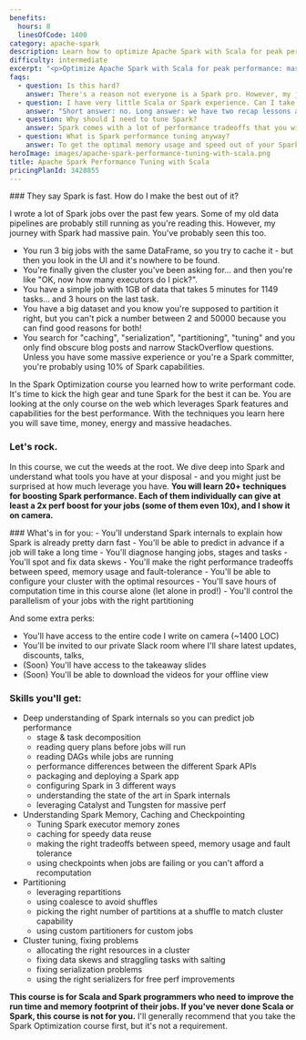 ```yaml
---
benefits:
  hours: 8
  linesOfCode: 1400
category: apache-spark
description: Learn how to optimize Apache Spark with Scala for peak performance with our comprehensive course. Master Spark internals and configurations to enhance speed and memory efficiency for your cluster.
difficulty: intermediate
excerpt: "<p>Optimize Apache Spark with Scala for peak performance: master Spark internals and configurations to achieve maximum speed and memory efficiency for your cluster</p>"
faqs:
  - question: Is this hard?
    answer: There's a reason not everyone is a Spark pro. However, my job is to give you these (otherwise hard) topics in a way that will make you go like "huh, that wasn't so hard".
  - question: I have very little Scala or Spark experience. Can I take this course?
    answer: "Short answer: no. Long answer: we have two recap lessons at the beginning, but they're not a crash course into Scala or Spark and they're not enough if this is the first time you're seeing them. You should take the Scala beginners course and the Spark Essentials course at least. I'll also recommend taking the first Spark Optimization course, but it's not a requirement - this course is standalone. "
  - question: Why should I need to tune Spark?
    answer: Spark comes with a lot of performance tradeoffs that you will have to make while running your jobs. It's important to know what they are and how you can use each configuration or setting, so that you can get the best performance out of your jobs.
  - question: What is Spark performance tuning anyway?
    answer: To get the optimal memory usage and speed out of your Spark job, you will need to know how Spark works. Tuning Spark means setting the right configurations before running a job, the right resource allocation for your clusters, the right partitioning for your data, and many other aspects.
heroImage: images/apache-spark-performance-tuning-with-scala.png
title: Apache Spark Performance Tuning with Scala
pricingPlanId: 3428855
---
```



<CourseLayout>
<Fragment slot="goal">
### They say Spark is fast. How do I make the best out of it?

I wrote a lot of Spark jobs over the past few years. Some of my old data pipelines are probably still running as you're reading this. However, my journey with Spark had massive pain. You've probably seen this too.

- You run 3 big jobs with the same DataFrame, so you try to cache it - but then you look in the UI and it's nowhere to be found.
- You're finally given the cluster you've been asking for... and then you're like "OK, now how many executors do I pick?".
- You have a simple job with 1GB of data that takes 5 minutes for 1149 tasks... and 3 hours on the last task.
- You have a big dataset and you know you're supposed to partition it right, but you can't pick a number between 2 and 50000 because you can find good reasons for both!
- You search for "caching", "serialization", "partitioning", "tuning" and you only find obscure blog posts and narrow StackOverflow questions.
  Unless you have some massive experience or you're a Spark committer, you're probably using 10% of Spark capabilities.

In the Spark Optimization course you learned how to write performant code. It's time to kick the high gear and tune Spark for the best it can be. You are looking at the only course on the web which leverages Spark features and capabilities for the best performance. With the techniques you learn here you will save time, money, energy and massive headaches.

### Let's rock.

In this course, we cut the weeds at the root. We dive deep into Spark and understand what tools you have at your disposal - and you might just be surprised at how much leverage you have. **You will learn 20+ techniques for boosting Spark performance. Each of them individually can give at least a 2x perf boost for your jobs (some of them even 10x), and I show it on camera.**

</Fragment>
<Fragment slot="skills">
### What's in for you:
- You'll understand Spark internals to explain how Spark is already pretty darn fast
- You'll be able to predict in advance if a job will take a long time
- You'll diagnose hanging jobs, stages and tasks
- You'll spot and fix data skews
- You'll make the right performance tradeoffs between speed, memory usage and fault-tolerance
- You'll be able to configure your cluster with the optimal resources
- You'll save hours of computation time in this course alone (let alone in prod!)
- You'll control the parallelism of your jobs with the right partitioning

And some extra perks:

- You'll have access to the entire code I write on camera (~1400 LOC)
- You'll be invited to our private Slack room where I'll share latest updates, discounts, talks,
- (Soon) You'll have access to the takeaway slides
- (Soon) You'll be able to download the videos for your offline view

### Skills you'll get:

- Deep understanding of Spark internals so you can predict job performance
  - stage & task decomposition
  - reading query plans before jobs will run
  - reading DAGs while jobs are running
  - performance differences between the different Spark APIs
  - packaging and deploying a Spark app
  - configuring Spark in 3 different ways
  - understanding the state of the art in Spark internals
  - leveraging Catalyst and Tungsten for massive perf
- Understanding Spark Memory, Caching and Checkpointing
  - Tuning Spark executor memory zones
  - caching for speedy data reuse
  - making the right tradeoffs between speed, memory usage and fault tolerance
  - using checkpoints when jobs are failing or you can't afford a recomputation
- Partitioning
  - leveraging repartitions
  - using coalesce to avoid shuffles
  - picking the right number of partitions at a shuffle to match cluster capability
  - using custom partitioners for custom jobs
- Cluster tuning, fixing problems
  - allocating the right resources in a cluster
  - fixing data skews and straggling tasks with salting
  - fixing serialization problems
  - using the right serializers for free perf improvements

**This course is for Scala and Spark programmers who need to improve the run time and memory footprint of their jobs. If you've never done Scala or Spark, this course is not for you.** I'll generally recommend that you take the Spark Optimization course first, but it's not a requirement.

</Fragment>
</CourseLayout>
